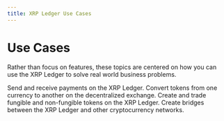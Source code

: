 ```yaml
---
title: XRP Ledger Use Cases
---
```


# Use Cases

Rather than focus on features, these topics are centered on how you can use the XRP Ledger to solve real world business problems.

<XRPLCardDeck cols="2/3">
  <DeckCard title="Payments" to="./payments/index.mdx">
    Send and receive payments on the XRP Ledger.
  </DeckCard>
  <DeckCard title="Decentralized Finance (DeFi)" to="./defi/index.mdx">
    Convert tokens from one currency to another on the decentralized exchange.
  </DeckCard>
  <DeckCard title="Tokenization" to="./tokenization/index.mdx">
    Create and trade fungible and non-fungible tokens on the XRP Ledger.
  </DeckCard>
  <DeckCard title="Interoperability" to="./interoperability/index.mdx">
    Create bridges between the XRP Ledger and other cryptocurrency networks.
  </DeckCard>
</XRPLCardDeck>

